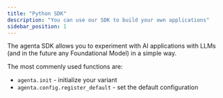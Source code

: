 ```yaml
---
title: "Python SDK"
description: "You can use our SDK to build your own applications"
sidebar_position: 1
---
```


The agenta SDK allows you to experiment with AI applications with LLMs (and in the future any Foundational Model) in a simple way.

The most commenly used functions are:

- `agenta.init` - initialize your variant
- `agenta.config.register_default` - set the default configuration



